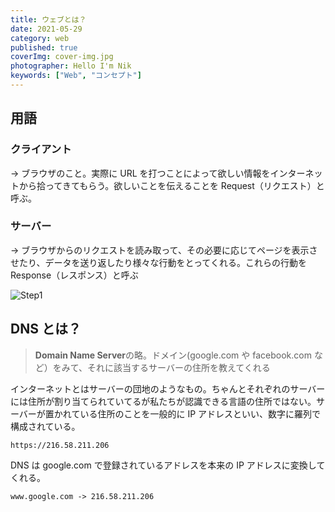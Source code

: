 ```yaml
---
title: ウェブとは？
date: 2021-05-29
category: web
published: true
coverImg: cover-img.jpg
photographer: Hello I'm Nik
keywords: ["Web", "コンセプト"]
---
```


## 用語

### クライアント

→ ブラウザのこと。実際に URL を打つことによって欲しい情報をインターネットから拾ってきてもらう。欲しいことを伝えることを Request（リクエスト）と呼ぶ。

### サーバー

→ ブラウザからのリクエストを読み取って、その必要に応じてページを表示させたり、データを送り返したり様々な行動をとってくれる。これらの行動を Response（レスポンス）と呼ぶ

![Step1](step1.png)

## DNS とは？

> **Domain Name Server**の略。ドメイン(google.com や facebook.com など）をみて、それに該当するサーバーの住所を教えてくれる

インターネットとはサーバーの団地のようなもの。ちゃんとそれぞれのサーバーには住所が割り当てられていてるが私たちが認識できる言語の住所ではない。サーバーが置かれている住所のことを一般的に IP アドレスといい、数字に羅列で構成されている。

```
https://216.58.211.206
```

DNS は google.com で登録されているアドレスを本来の IP アドレスに変換してくれる。

```
www.google.com -> 216.58.211.206
```
